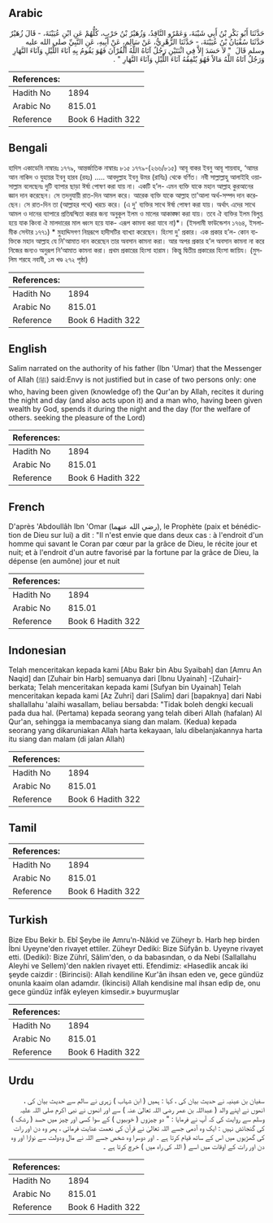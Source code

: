 ## Arabic


<div dir="rtl" lang="ar" style={{fontSize:'larger',backgroundColor:'#f8f9fa',padding:20}}>
حَدَّثَنَا أَبُو بَكْرِ بْنُ أَبِي شَيْبَةَ، وَعَمْرٌو النَّاقِدُ، وَزُهَيْرُ بْنُ حَرْبٍ، كُلُّهُمْ عَنِ ابْنِ عُيَيْنَةَ، - قَالَ زُهَيْرٌ حَدَّثَنَا سُفْيَانُ بْنُ عُيَيْنَةَ، - حَدَّثَنَا الزُّهْرِيُّ، عَنْ سَالِمٍ، عَنْ أَبِيهِ، عَنِ النَّبِيِّ صلى الله عليه وسلم قَالَ ‏ "‏ لاَ حَسَدَ إِلاَّ فِي اثْنَتَيْنِ رَجُلٌ آتَاهُ اللَّهُ الْقُرْآنَ فَهُوَ يَقُومُ بِهِ آنَاءَ اللَّيْلِ وَآنَاءَ النَّهَارِ وَرَجُلٌ آتَاهُ اللَّهُ مَالاً فَهُوَ يُنْفِقُهُ آنَاءَ اللَّيْلِ وَآنَاءَ النَّهَارِ ‏"‏ ‏.‏
</div>
<div style={{backgroundColor:'#f8f9fa',padding:20, marginBottom: 10}}><table> <thead> <tr> <th>References:</th> <th></th> </tr> </thead> <tbody><tr><td>Hadith No</td><td>1894</td></tr><tr><td>Arabic No</td><td>815.01</td></tr><tr><td>Reference</td><td>Book 6 Hadith 322</td></tr></tbody></table></div>

## Bengali


<div dir="ltr" lang="bn" style={{fontSize:'larger',backgroundColor:'#f8f9fa',padding:20}}>
হাদিস একাডেমি নাম্বারঃ ১৭৭৯, আন্তর্জাতিক নাম্বারঃ ৮১৫ ১৭৭৯-(২৬৬/৮১৫) আবূ বাকর ইবনু আবূ শায়বাহ, ‘আমর আন নাকিদ ও যুহায়র ইবনু হারব (রহঃ) ..... আবদুল্লাহ ইবনু উমর (রাযিঃ) থেকে বর্ণিত। নবী সাল্লাল্লাহু আলাইহি ওয়াসাল্লাম বলেছেনঃ দুটি ব্যাপার ছাড়া ঈর্ষা পোষণ করা যায় না। একটি হ’ল- এমন ব্যক্তি যাকে মহান আল্লাহ কুরআনের জ্ঞান দান করেছেন। সে তদনুযায়ী রাত-দিন আমল করে। আরেক ব্যক্তি যাকে আল্লাহ তা'আলা অর্থ-সম্পদ দান করেছেন। সে রাত-দিন তা (আল্লাহর পথে) খরচে করে। (এ দু' ব্যক্তির সাথে ঈর্ষা পোষণ করা যায়। অর্থাৎ এদের সাথে আমল ও দানের ব্যাপারে প্রতিদ্বন্দ্বিতা করার জন্য অনুকূল ইলম ও মালের আকাঙ্ক্ষা করা যায়। তবে ঐ ব্যক্তির ইলম বিলুপ্ত হয়ে যাক কিংবা ঐ মালদারের মাল ধ্বংস হয়ে যাক- এরূপ কামনা করা যাবে না)*। (ইসলামী ফাউন্ডেশন ১৭৬৪, ইসলামীক সেন্টার ১৭৭১) * মুহাদ্দিসগণ নিম্নরূপে হাদীসটির ব্যাখ্যা করেছেন। হিংসা দু' প্রকার। এক প্রকার হ’ল- কোন ব্যক্তিকে মহান আল্লাহ যে নি'আমাত দান করেছেন তার অবসান কামনা করা। আর অপর প্রকার হ’ল অবসান কামনা না করে নিজের জন্যও অনুরূপ নি’আমাত কামনা করা। প্রথম প্রকারের হিংসা হারাম। কিন্তু দ্বিতীয় প্রকারের হিংসা জায়িয। (মুসলিম শরহে নবাবী, ১ম খণ্ড ২৭২ পৃষ্ঠা)
</div>
<div style={{backgroundColor:'#f8f9fa',padding:20, marginBottom: 10}}><table> <thead> <tr> <th>References:</th> <th></th> </tr> </thead> <tbody><tr><td>Hadith No</td><td>1894</td></tr><tr><td>Arabic No</td><td>815.01</td></tr><tr><td>Reference</td><td>Book 6 Hadith 322</td></tr></tbody></table></div>

## English


<div dir="ltr" lang="en" style={{fontSize:'larger',backgroundColor:'#f8f9fa',padding:20}}>
Salim narrated on the authority of his father (Ibn 'Umar) that the Messenger of Allah (ﷺ) said:Envy is not justified but in case of two persons only: one who, having been given (knowledge of) the Qur'an by Allah, recites it during the night and day (and also acts upon it) and a man who, having been given wealth by God, spends it during the night and the day (for the welfare of others. seeking the pleasure of the Lord)
</div>
<div style={{backgroundColor:'#f8f9fa',padding:20, marginBottom: 10}}><table> <thead> <tr> <th>References:</th> <th></th> </tr> </thead> <tbody><tr><td>Hadith No</td><td>1894</td></tr><tr><td>Arabic No</td><td>815.01</td></tr><tr><td>Reference</td><td>Book 6 Hadith 322</td></tr></tbody></table></div>

## French


<div dir="ltr" lang="fr" style={{fontSize:'larger',backgroundColor:'#f8f9fa',padding:20}}>
D'après 'Abdoullâh Ibn 'Omar (رضي الله عنهما), le Prophète (paix et bénédiction de Dieu sur lui) a dit : "Il n'est envie que dans deux cas : à l'endroit d'un homme qui savant le Coran par cœur par la grâce de Dieu, le récite jour et nuit; et à l'endroit d'un autre favorisé par la fortune par la grâce de Dieu, la dépense (en aumône) jour et nuit
</div>
<div style={{backgroundColor:'#f8f9fa',padding:20, marginBottom: 10}}><table> <thead> <tr> <th>References:</th> <th></th> </tr> </thead> <tbody><tr><td>Hadith No</td><td>1894</td></tr><tr><td>Arabic No</td><td>815.01</td></tr><tr><td>Reference</td><td>Book 6 Hadith 322</td></tr></tbody></table></div>

## Indonesian


<div dir="ltr" lang="id" style={{fontSize:'larger',backgroundColor:'#f8f9fa',padding:20}}>
Telah menceritakan kepada kami [Abu Bakr bin Abu Syaibah] dan [Amru An Naqid] dan [Zuhair bin Harb] semuanya dari [Ibnu Uyainah] -[Zuhair]- berkata; Telah menceritakan kepada kami [Sufyan bin Uyainah] Telah menceritakan kepada kami [Az Zuhri] dari [Salim] dari [bapaknya] dari Nabi shallallahu 'alaihi wasallam, beliau bersabda: "Tidak boleh dengki kecuali pada dua hal. (Pertama) kepada seorang yang telah diberi Allah (hafalan) Al Qur'an, sehingga ia membacanya siang dan malam. (Kedua) kepada seorang yang dikaruniakan Allah harta kekayaan, lalu dibelanjakannya harta itu siang dan malam (di jalan Allah)
</div>
<div style={{backgroundColor:'#f8f9fa',padding:20, marginBottom: 10}}><table> <thead> <tr> <th>References:</th> <th></th> </tr> </thead> <tbody><tr><td>Hadith No</td><td>1894</td></tr><tr><td>Arabic No</td><td>815.01</td></tr><tr><td>Reference</td><td>Book 6 Hadith 322</td></tr></tbody></table></div>

## Tamil


<div dir="ltr" lang="ta" style={{fontSize:'larger',backgroundColor:'#f8f9fa',padding:20}}>

</div>
<div style={{backgroundColor:'#f8f9fa',padding:20, marginBottom: 10}}><table> <thead> <tr> <th>References:</th> <th></th> </tr> </thead> <tbody><tr><td>Hadith No</td><td>1894</td></tr><tr><td>Arabic No</td><td>815.01</td></tr><tr><td>Reference</td><td>Book 6 Hadith 322</td></tr></tbody></table></div>

## Turkish


<div dir="ltr" lang="tr" style={{fontSize:'larger',backgroundColor:'#f8f9fa',padding:20}}>
Bize Ebu Bekir b. Ebî Şeybe ile Amru'n-Nâkid ve Züheyr b. Harb hep birden İbni Uyeyne'den rivayet ettiler. Züheyr Dediki: Bize Süfyân b. Uyeyne rivayet etti. (Dediki): Bize Zührî, Sâlim'den, o da babasından, o da Nebi (Sallallahu Aleyhi ve Sellem)'den naklen rivayet etti. Efendimiz: «Hasedlik ancak iki şeyde caizdir : (Birincisi): Allah kendiline Kur'ân ihsan eden ve, gece gündüz onunla kaaim olan adamdır. (İkincisi) Allah kendisine mal ihsan edip de, onu gece gündüz infâk eyleyen kimsedir.» buyurmuşlar
</div>
<div style={{backgroundColor:'#f8f9fa',padding:20, marginBottom: 10}}><table> <thead> <tr> <th>References:</th> <th></th> </tr> </thead> <tbody><tr><td>Hadith No</td><td>1894</td></tr><tr><td>Arabic No</td><td>815.01</td></tr><tr><td>Reference</td><td>Book 6 Hadith 322</td></tr></tbody></table></div>

## Urdu


<div dir="rtl" lang="ur" style={{fontSize:'larger',backgroundColor:'#f8f9fa',padding:20}}>
سفیان بن عینیہ نے حدیث بیان کی ، کہا : ہمیں ( ابن شہاب ) زہری نے سالم سے حدیث بیان کی ، انھوں نے اپنے والد ( عبداللہ بن عمر رضی اللہ تعالیٰ عنہ ) سے اور انھوں نے نبی اکرم صلی اللہ علیہ وسلم سے روایت کی کہ آپ نے فرمایا : " دو چیزوں ( خوبیوں ) کے سوا کسی اور چیز میں حسد ( رشک ) کی گنجائش نہیں : ایک وہ آدمی جسے اللہ تعالیٰ نے قرآن کی نعمت عنایت فرمائی ، پھر وہ دن اور رات کی گھڑیوں میں اس کے ساتھ قیام کرتا ہے ۔ اور دوسرا وہ شخص جسے اللہ نے مال ودولت سے نوازا اور وہ دن اور رات کے اوقات میں اسے ( اللہ کی راہ میں ) خرچ کرتا ہے ۔
</div>
<div style={{backgroundColor:'#f8f9fa',padding:20, marginBottom: 10}}><table> <thead> <tr> <th>References:</th> <th></th> </tr> </thead> <tbody><tr><td>Hadith No</td><td>1894</td></tr><tr><td>Arabic No</td><td>815.01</td></tr><tr><td>Reference</td><td>Book 6 Hadith 322</td></tr></tbody></table></div>